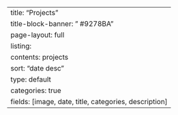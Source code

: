 ---
title: "Projects"
title-block-banner: "	#9278BA"
page-layout: full
listing: 
  contents: projects
  sort: "date desc"
  type: default
  categories: true
  fields: [image, date, title, categories, description]
---